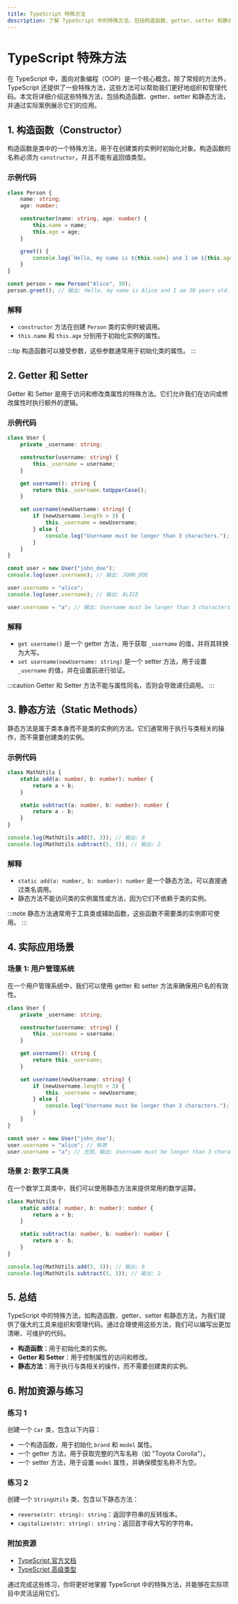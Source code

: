 ```yaml
---
title: TypeScript 特殊方法
description: 了解 TypeScript 中的特殊方法，包括构造函数、getter、setter 和静态方法，以及它们在实际开发中的应用。
---
```


# TypeScript 特殊方法

在 TypeScript 中，面向对象编程（OOP）是一个核心概念。除了常规的方法外，TypeScript 还提供了一些特殊方法，这些方法可以帮助我们更好地组织和管理代码。本文将详细介绍这些特殊方法，包括构造函数、getter、setter 和静态方法，并通过实际案例展示它们的应用。

## 1. 构造函数（Constructor）

构造函数是类中的一个特殊方法，用于在创建类的实例时初始化对象。构造函数的名称必须为 `constructor`，并且不能有返回值类型。

### 示例代码

```typescript
class Person {
    name: string;
    age: number;

    constructor(name: string, age: number) {
        this.name = name;
        this.age = age;
    }

    greet() {
        console.log(`Hello, my name is ${this.name} and I am ${this.age} years old.`);
    }
}

const person = new Person("Alice", 30);
person.greet(); // 输出: Hello, my name is Alice and I am 30 years old.
```

### 解释

- `constructor` 方法在创建 `Person` 类的实例时被调用。
- `this.name` 和 `this.age` 分别用于初始化实例的属性。

:::tip
构造函数可以接受参数，这些参数通常用于初始化类的属性。
:::

## 2. Getter 和 Setter

Getter 和 Setter 是用于访问和修改类属性的特殊方法。它们允许我们在访问或修改属性时执行额外的逻辑。

### 示例代码

```typescript
class User {
    private _username: string;

    constructor(username: string) {
        this._username = username;
    }

    get username(): string {
        return this._username.toUpperCase();
    }

    set username(newUsername: string) {
        if (newUsername.length > 3) {
            this._username = newUsername;
        } else {
            console.log("Username must be longer than 3 characters.");
        }
    }
}

const user = new User("john_doe");
console.log(user.username); // 输出: JOHN_DOE

user.username = "alice";
console.log(user.username); // 输出: ALICE

user.username = "a"; // 输出: Username must be longer than 3 characters.
```

### 解释

- `get username()` 是一个 getter 方法，用于获取 `_username` 的值，并将其转换为大写。
- `set username(newUsername: string)` 是一个 setter 方法，用于设置 `_username` 的值，并在设置前进行验证。

:::caution
Getter 和 Setter 方法不能与属性同名，否则会导致递归调用。
:::

## 3. 静态方法（Static Methods）

静态方法是属于类本身而不是类的实例的方法。它们通常用于执行与类相关的操作，而不需要创建类的实例。

### 示例代码

```typescript
class MathUtils {
    static add(a: number, b: number): number {
        return a + b;
    }

    static subtract(a: number, b: number): number {
        return a - b;
    }
}

console.log(MathUtils.add(5, 3)); // 输出: 8
console.log(MathUtils.subtract(5, 3)); // 输出: 2
```

### 解释

- `static add(a: number, b: number): number` 是一个静态方法，可以直接通过类名调用。
- 静态方法不能访问类的实例属性或方法，因为它们不依赖于类的实例。

:::note
静态方法通常用于工具类或辅助函数，这些函数不需要类的实例即可使用。
:::

## 4. 实际应用场景

### 场景 1: 用户管理系统

在一个用户管理系统中，我们可以使用 getter 和 setter 方法来确保用户名的有效性。

```typescript
class User {
    private _username: string;

    constructor(username: string) {
        this._username = username;
    }

    get username(): string {
        return this._username;
    }

    set username(newUsername: string) {
        if (newUsername.length > 3) {
            this._username = newUsername;
        } else {
            console.log("Username must be longer than 3 characters.");
        }
    }
}

const user = new User("john_doe");
user.username = "alice"; // 有效
user.username = "a"; // 无效，输出: Username must be longer than 3 characters.
```

### 场景 2: 数学工具类

在一个数学工具类中，我们可以使用静态方法来提供常用的数学运算。

```typescript
class MathUtils {
    static add(a: number, b: number): number {
        return a + b;
    }

    static subtract(a: number, b: number): number {
        return a - b;
    }
}

console.log(MathUtils.add(5, 3)); // 输出: 8
console.log(MathUtils.subtract(5, 3)); // 输出: 2
```

## 5. 总结

TypeScript 中的特殊方法，如构造函数、getter、setter 和静态方法，为我们提供了强大的工具来组织和管理代码。通过合理使用这些方法，我们可以编写出更加清晰、可维护的代码。

- **构造函数**：用于初始化类的实例。
- **Getter 和 Setter**：用于控制属性的访问和修改。
- **静态方法**：用于执行与类相关的操作，而不需要创建类的实例。

## 6. 附加资源与练习

### 练习 1
创建一个 `Car` 类，包含以下内容：
- 一个构造函数，用于初始化 `brand` 和 `model` 属性。
- 一个 getter 方法，用于获取完整的汽车名称（如 "Toyota Corolla"）。
- 一个 setter 方法，用于设置 `model` 属性，并确保模型名称不为空。

### 练习 2
创建一个 `StringUtils` 类，包含以下静态方法：
- `reverse(str: string): string`：返回字符串的反转版本。
- `capitalize(str: string): string`：返回首字母大写的字符串。

### 附加资源
- [TypeScript 官方文档](https://www.typescriptlang.org/docs/)
- [TypeScript 高级类型](https://www.typescriptlang.org/docs/handbook/advanced-types.html)

通过完成这些练习，你将更好地掌握 TypeScript 中的特殊方法，并能够在实际项目中灵活运用它们。